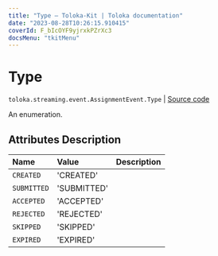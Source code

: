 ```yaml
---
title: "Type — Toloka-Kit | Toloka documentation"
date: "2023-08-28T10:26:15.910415"
coverId: F_bIcOYF9yjrxkPZrXc3
docsMenu: "tkitMenu"
---
```


# Type

`toloka.streaming.event.AssignmentEvent.Type` | [Source code](https://github.com/Toloka/toloka-kit/blob/v1.2.1/src/streaming/event.py#L42)

An enumeration.

## Attributes Description

| Name | Value | Description |
| :------| :-----------| :----------| 
`CREATED`|'CREATED'|
`SUBMITTED`|'SUBMITTED'|
`ACCEPTED`|'ACCEPTED'|
`REJECTED`|'REJECTED'|
`SKIPPED`|'SKIPPED'|
`EXPIRED`|'EXPIRED'|